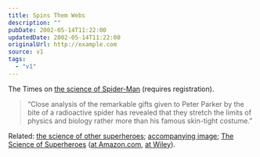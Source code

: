 ```yaml
---
title: Spins Them Webs
description: ""
pubDate: 2002-05-14T11:22:00
updatedDate: 2002-05-14T11:22:00
originalUrl: http://example.com
source: v1
tags:
  - "v1"
---
```


The Times on [the science of Spider-Man][1] (requires registration).

> &#8220;Close analysis of the remarkable gifts given to Peter Parker by the bite of a radioactive spider has revealed that they stretch the limits of physics and biology rather more than his famous skin-tight costume.&#8221;

Related: [the science of other superheroes][2]; [accompanying image][3]; [The Science of Superheroes][4] ([at Amazon.com][5], [at Wiley][6]).

[1]: http://www.timesonline.co.uk/newspaper/0,,171-295687,00.html "The Times: Oh, what a tangled web those superheroes weave (requires registration)"
[2]: http://www.timesonline.co.uk/newspaper/0,,171-295688,00.html "The Times: Superman weighed down with problems (requires registration)"
[3]: http://images.thetimes.co.uk/TGD/picture/0,,38475,00.jpg "The Times: Powers of Spider-Man, Superman and Cyclops image"
[4]: http://www.sff.net/people/lgresh/Superheroes.html "The Science of Superheroes on SFF Net"
[5]: http://www.amazon.com/exec/obidos/ASIN/0471024600/ohsky07 "The Science of Superheroes at Amazon.com"
[6]: http://www.wiley.com/cda/product/0,,0471024600,00.html "The Science of Superheroes at Wiley"
